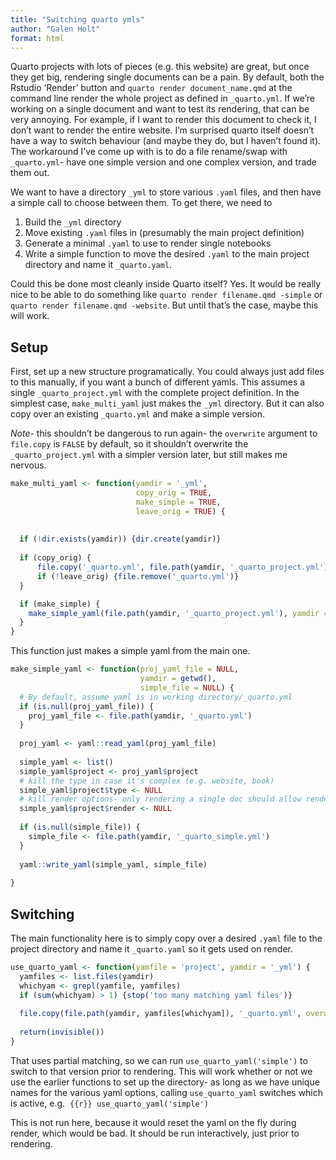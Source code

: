 ```yaml
---
title: "Switching quarto ymls"
author: "Galen Holt"
format: html
---
```


Quarto projects with lots of pieces (e.g. this website) are great, but once they get big, rendering single documents can be a pain. By default, both the Rstudio 'Render' button and `quarto render document_name.qmd` at the command line render the whole project as defined in `_quarto.yml`. If we're working on a single document and want to test its rendering, that can be very annoying. For example, if I want to render this document to check it, I don't want to render the entire website. I'm surprised quarto itself doesn't have a way to switch behaviour (and maybe they do, but I haven't found it). The workaround I've come up with is to do a file rename/swap with `_quarto.yml`- have one simple version and one complex version, and trade them out.

We want to have a directory `_yml` to store various `.yaml` files, and then have a simple call to choose between them. To get there, we need to

1.  Build the `_yml` directory
2.  Move existing `.yaml` files in (presumably the main project definition)
3.  Generate a minimal `.yaml` to use to render single notebooks
4.  Write a simple function to move the desired `.yaml` to the main project directory and name it `_quarto.yaml`.

Could this be done most cleanly inside Quarto itself? Yes. It would be really nice to be able to do something like `quarto render filename.qmd -simple` or `quarto render filename.qmd -website`. But until that's the case, maybe this will work.

## Setup

First, set up a new structure programatically. You could always just add files to this manually, if you want a bunch of different yamls. This assumes a single `_quarto_project.yml` with the complete project definition. In the simplest case, `make_multi_yaml` just makes the `_yml` directory. But it can also copy over an existing `_quarto.yml` and make a simple version.

*Note*- this shouldn't be dangerous to run again- the `overwrite` argument to `file.copy` is `FALSE` by default, so it shouldn't overwrite the `_quarto_project.yml` with a simpler version later, but still makes me nervous.

```r
make_multi_yaml <- function(yamdir = '_yml', 
                            copy_orig = TRUE, 
                            make_simple = TRUE,
                            leave_orig = TRUE) {
  
  
  if (!dir.exists(yamdir)) {dir.create(yamdir)}
  
  if (copy_orig) {
      file.copy('_quarto.yml', file.path(yamdir, '_quarto_project.yml'))
      if (!leave_orig) {file.remove('_quarto.yml')}
  }

  if (make_simple) {
    make_simple_yaml(file.path(yamdir, '_quarto_project.yml'), yamdir = yamdir)
  }
}
```

This function just makes a simple yaml from the main one.

```r
make_simple_yaml <- function(proj_yaml_file = NULL,
                             yamdir = getwd(), 
                             simple_file = NULL) {
  # By default, assume yaml is in working directory/_quarto.yml
  if (is.null(proj_yaml_file)) {
    proj_yaml_file <- file.path(yamdir, '_quarto.yml')
  }
  
  proj_yaml <- yaml::read_yaml(proj_yaml_file)
  
  simple_yaml <- list() 
  simple_yaml$project <- proj_yaml$project
  # kill the type in case it's complex (e.g. website, book)
  simple_yaml$project$type <- NULL
  # kill render options- only rendering a single doc should allow rendering that doc and no others
  simple_yaml$project$render <- NULL
  
  if (is.null(simple_file)) {
    simple_file <- file.path(yamdir, '_quarto_simple.yml')
  }
  
  yaml::write_yaml(simple_yaml, simple_file)
  
}
```

## Switching

The main functionality here is to simply copy over a desired `.yaml` file to the project directory and name it `_quarto.yaml` so it gets used on render.

```r
use_quarto_yaml <- function(yamfile = 'project', yamdir = '_yml') {
  yamfiles <- list.files(yamdir)
  whichyam <- grepl(yamfile, yamfiles)
  if (sum(whichyam) > 1) {stop('too many matching yaml files')}
 
  file.copy(file.path(yamdir, yamfiles[whichyam]), '_quarto.yml', overwrite = TRUE)
  
  return(invisible())
}
```

That uses partial matching, so we can run `use_quarto_yaml('simple')` to switch to that version prior to rendering. This will work whether or not we use the earlier functions to set up the directory- as long as we have unique names for the various yaml options, calling `use_quarto_yaml` switches which is active, e.g. 
```{{r}}
use_quarto_yaml('simple')
```

This is not run here, because it would reset the yaml on the fly during render, which would be bad.
It should be run interactively, just prior to rendering.


